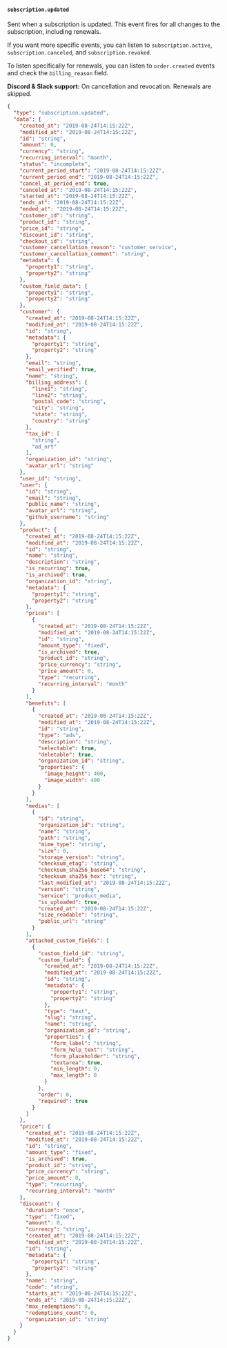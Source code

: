 #### `subscription.updated`

Sent when a subscription is updated. This event fires for all changes to the subscription, including renewals.

If you want more specific events, you can listen to `subscription.active`, `subscription.canceled`, and `subscription.revoked`.

To listen specifically for renewals, you can listen to `order.created` events and check the `billing_reason` field.

**Discord & Slack support:** On cancellation and revocation. Renewals are skipped.

```json Payload Sample [expandable]
{
  "type": "subscription.updated",
  "data": {
    "created_at": "2019-08-24T14:15:22Z",
    "modified_at": "2019-08-24T14:15:22Z",
    "id": "string",
    "amount": 0,
    "currency": "string",
    "recurring_interval": "month",
    "status": "incomplete",
    "current_period_start": "2019-08-24T14:15:22Z",
    "current_period_end": "2019-08-24T14:15:22Z",
    "cancel_at_period_end": true,
    "canceled_at": "2019-08-24T14:15:22Z",
    "started_at": "2019-08-24T14:15:22Z",
    "ends_at": "2019-08-24T14:15:22Z",
    "ended_at": "2019-08-24T14:15:22Z",
    "customer_id": "string",
    "product_id": "string",
    "price_id": "string",
    "discount_id": "string",
    "checkout_id": "string",
    "customer_cancellation_reason": "customer_service",
    "customer_cancellation_comment": "string",
    "metadata": {
      "property1": "string",
      "property2": "string"
    },
    "custom_field_data": {
      "property1": "string",
      "property2": "string"
    },
    "customer": {
      "created_at": "2019-08-24T14:15:22Z",
      "modified_at": "2019-08-24T14:15:22Z",
      "id": "string",
      "metadata": {
        "property1": "string",
        "property2": "string"
      },
      "email": "string",
      "email_verified": true,
      "name": "string",
      "billing_address": {
        "line1": "string",
        "line2": "string",
        "postal_code": "string",
        "city": "string",
        "state": "string",
        "country": "string"
      },
      "tax_id": [
        "string",
        "ad_nrt"
      ],
      "organization_id": "string",
      "avatar_url": "string"
    },
    "user_id": "string",
    "user": {
      "id": "string",
      "email": "string",
      "public_name": "string",
      "avatar_url": "string",
      "github_username": "string"
    },
    "product": {
      "created_at": "2019-08-24T14:15:22Z",
      "modified_at": "2019-08-24T14:15:22Z",
      "id": "string",
      "name": "string",
      "description": "string",
      "is_recurring": true,
      "is_archived": true,
      "organization_id": "string",
      "metadata": {
        "property1": "string",
        "property2": "string"
      },
      "prices": [
        {
          "created_at": "2019-08-24T14:15:22Z",
          "modified_at": "2019-08-24T14:15:22Z",
          "id": "string",
          "amount_type": "fixed",
          "is_archived": true,
          "product_id": "string",
          "price_currency": "string",
          "price_amount": 0,
          "type": "recurring",
          "recurring_interval": "month"
        }
      ],
      "benefits": [
        {
          "created_at": "2019-08-24T14:15:22Z",
          "modified_at": "2019-08-24T14:15:22Z",
          "id": "string",
          "type": "ads",
          "description": "string",
          "selectable": true,
          "deletable": true,
          "organization_id": "string",
          "properties": {
            "image_height": 400,
            "image_width": 400
          }
        }
      ],
      "medias": [
        {
          "id": "string",
          "organization_id": "string",
          "name": "string",
          "path": "string",
          "mime_type": "string",
          "size": 0,
          "storage_version": "string",
          "checksum_etag": "string",
          "checksum_sha256_base64": "string",
          "checksum_sha256_hex": "string",
          "last_modified_at": "2019-08-24T14:15:22Z",
          "version": "string",
          "service": "product_media",
          "is_uploaded": true,
          "created_at": "2019-08-24T14:15:22Z",
          "size_readable": "string",
          "public_url": "string"
        }
      ],
      "attached_custom_fields": [
        {
          "custom_field_id": "string",
          "custom_field": {
            "created_at": "2019-08-24T14:15:22Z",
            "modified_at": "2019-08-24T14:15:22Z",
            "id": "string",
            "metadata": {
              "property1": "string",
              "property2": "string"
            },
            "type": "text",
            "slug": "string",
            "name": "string",
            "organization_id": "string",
            "properties": {
              "form_label": "string",
              "form_help_text": "string",
              "form_placeholder": "string",
              "textarea": true,
              "min_length": 0,
              "max_length": 0
            }
          },
          "order": 0,
          "required": true
        }
      ]
    },
    "price": {
      "created_at": "2019-08-24T14:15:22Z",
      "modified_at": "2019-08-24T14:15:22Z",
      "id": "string",
      "amount_type": "fixed",
      "is_archived": true,
      "product_id": "string",
      "price_currency": "string",
      "price_amount": 0,
      "type": "recurring",
      "recurring_interval": "month"
    },
    "discount": {
      "duration": "once",
      "type": "fixed",
      "amount": 0,
      "currency": "string",
      "created_at": "2019-08-24T14:15:22Z",
      "modified_at": "2019-08-24T14:15:22Z",
      "id": "string",
      "metadata": {
        "property1": "string",
        "property2": "string"
      },
      "name": "string",
      "code": "string",
      "starts_at": "2019-08-24T14:15:22Z",
      "ends_at": "2019-08-24T14:15:22Z",
      "max_redemptions": 0,
      "redemptions_count": 0,
      "organization_id": "string"
    }
  }
}
```
